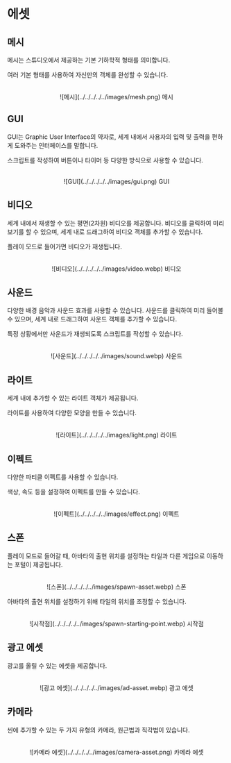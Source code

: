 # 에셋

## 메시

메시는 스튜디오에서 제공하는 기본 기하학적 형태를 의미합니다.

여러 기본 형태를 사용하여 자신만의 객체를 완성할 수 있습니다.

<br />
<center>![메시](../../../../../images/mesh.png) 메시</center>

## GUI

GUI는 Graphic User Interface의 약자로, 세계 내에서 사용자의 입력 및 출력을 편하게 도와주는 인터페이스를 말합니다.

스크립트를 작성하여 버튼이나 타이머 등 다양한 방식으로 사용할 수 있습니다.

<br />
<center>![GUI](../../../../../images/gui.png) GUI</center>

## 비디오

세계 내에서 재생할 수 있는 평면(2차원) 비디오를 제공합니다. 비디오를 클릭하여 미리보기를 할 수 있으며, 세계 내로 드래그하여 비디오 객체를 추가할 수 있습니다.

플레이 모드로 들어가면 비디오가 재생됩니다.

<br />
<center>![비디오](../../../../../images/video.webp) 비디오</center>

## 사운드

다양한 배경 음악과 사운드 효과를 사용할 수 있습니다. 사운드를 클릭하여 미리 들어볼 수 있으며, 세계 내로 드래그하여 사운드 객체를 추가할 수 있습니다.

특정 상황에서만 사운드가 재생되도록 스크립트를 작성할 수 있습니다.

<br />
<center>![사운드](../../../../../images/sound.webp) 사운드</center>

## 라이트

세계 내에 추가할 수 있는 라이트 객체가 제공됩니다.

라이트를 사용하여 다양한 모양을 만들 수 있습니다.

<br />
<center>![라이트](../../../../../images/light.png) 라이트</center>

## 이펙트

다양한 파티클 이펙트를 사용할 수 있습니다.

색상, 속도 등을 설정하여 이펙트를 만들 수 있습니다.

<br />
<center>![이펙트](../../../../../images/effect.png) 이펙트</center>

## 스폰

플레이 모드로 들어갈 때, 아바타의 출현 위치를 설정하는 타일과 다른 게임으로 이동하는 포털이 제공됩니다.

<br />
<center>![스폰](../../../../../images/spawn-asset.webp) 스폰</center>

아바타의 출현 위치를 설정하기 위해 타일의 위치를 조정할 수 있습니다.

<br />
<center>
  ![시작점](../../../../../images/spawn-starting-point.webp) 시작점
</center>

## 광고 에셋

광고를 올릴 수 있는 에셋을 제공합니다.

<br />
<center>![광고 에셋](../../../../../images/ad-asset.webp) 광고 에셋</center>

## 카메라

씬에 추가할 수 있는 두 가지 유형의 카메라, 원근법과 직각법이 있습니다.

<br />
<center>
  ![카메라 에셋](../../../../../images/camera-asset.png) 카메라 에셋
</center>
